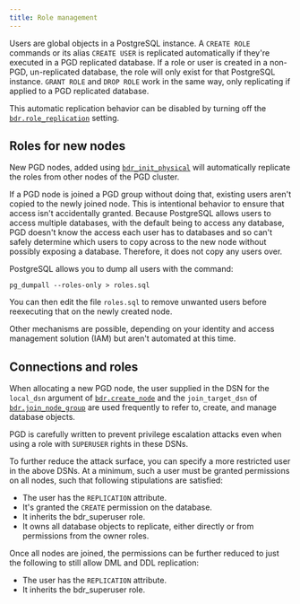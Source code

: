 ```yaml
---
title: Role management
---
```


Users are global objects in a PostgreSQL instance. A `CREATE ROLE` commands or its alias `CREATE USER` is replicated automatically if they're executed in a PGD replicated database. If a role or user is created in a non-PGD, un-replicated database, the role will only exist for that PostgreSQL instance. `GRANT ROLE` and `DROP ROLE` work in the same way, only replicating if applied to a PGD replicated database.

This automatic replication behavior can be disabled by turning off the
[`bdr.role_replication`](/pgd/latest/reference/pgd-settings#bdrrole_replication)
setting.

## Roles for new nodes

New PGD nodes, added using [`bdr_init_physical`](/pgd/latest/reference/nodes#bdr_init_physical) will automatically replicate the roles from other nodes of the PGD cluster.

If a PGD node is joined a PGD group without doing that, existing users aren't copied to the newly joined node. This is intentional behavior to ensure that access isn't accidentally granted. Because PostgreSQL allows users to access multiple databases, with the default being to access any database, PGD doesn't know the access each user has to databases and so can't safely determine which users to copy across to the new node without possibly exposing a database. Therefore, it does not copy any users over.

PostgreSQL allows you to dump all users with the command:

```shell
pg_dumpall --roles-only > roles.sql
```

You can then edit the file `roles.sql` to remove unwanted users before
reexecuting that on the newly created node.

Other mechanisms are possible, depending on your identity and access
management solution (IAM) but aren't automated at this time.

## Connections and roles

When allocating a new PGD node, the user supplied in the DSN for the `local_dsn`
argument of [`bdr.create_node`](/pgd/latest/reference/nodes-management-interfaces#bdrcreate_node) and the `join_target_dsn` of [`bdr.join_node_group`](/pgd/latest/reference/nodes-management-interfaces#bdrjoin_node_group)
are used frequently to refer to, create, and manage database objects.

PGD is carefully written to prevent privilege escalation attacks even when using
a role with `SUPERUSER` rights in these DSNs.

To further reduce the attack surface, you can specify a more restricted user in
the above DSNs. At a minimum, such a user must be granted permissions on all
nodes, such that following stipulations are satisfied:

-   The user has the `REPLICATION` attribute.
-   It's granted the `CREATE` permission on the database.
-   It inherits the bdr_superuser role.
-   It owns all database objects to replicate, either directly or from
    permissions from the owner roles.

Once all nodes are joined, the permissions can be further reduced to just the
following to still allow DML and DDL replication:

-   The user has the `REPLICATION` attribute.
-   It inherits the bdr_superuser role.
